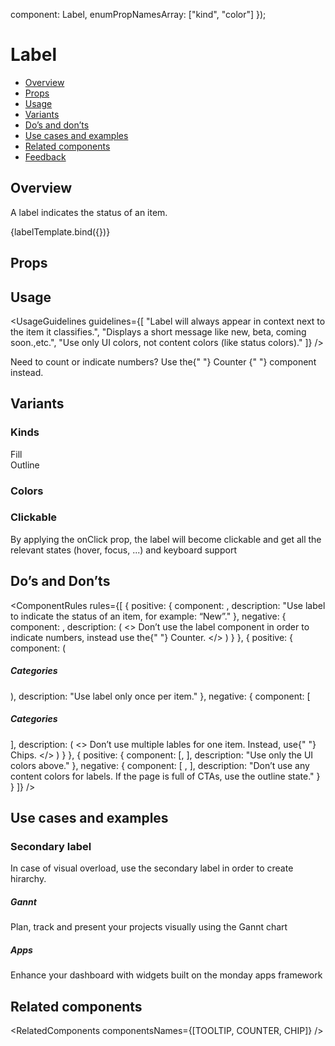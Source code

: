 
  component: Label,
  enumPropNamesArray: ["kind", "color"]
});

<Meta
  title="Data display/Label"
  component={Label}
  argTypes={metaSettings.argTypes}
  decorators={metaSettings.decorators}
/>

<!--- Component template -->


<!--- Component documentation -->

# Label

- [Overview](#overview)
- [Props](#props)
- [Usage](#usage)
- [Variants](#variants)
- [Do’s and don’ts](#dos-and-donts)
- [Use cases and examples](#use-cases-and-examples)
- [Related components](#related-components)
- [Feedback](#feedback)

## Overview

A label indicates the status of an item.

<Canvas>
  <Story name="Overview" args={{ text: "New" }}>
    {labelTemplate.bind({})}
  </Story>
</Canvas>

## Props

<ArgsTable story="Overview" />

## Usage

<UsageGuidelines
  guidelines={[
    "Label will always appear in context next to the item it classifies.",
    "Displays a short message like new, beta, coming soon.,etc.",
    "Use only UI colors, not content colors (like status colors)."
  ]}
/>

<Tip title="Check yourself">
  Need to count or indicate numbers? Use the{" "}
  <Link href="/?path=/docs/feedback-counter--overview" size={Link.sizes.SMALL} withoutSpacing>
    Counter
  </Link>{" "}
  component instead.
</Tip>

## Variants

### Kinds

<Canvas>
  <Story name="States" parameters={{ chromatic: { pauseAnimationAtEnd: true } }}>
    <div className="monday-storybook-label_group monday-storybook-label_states-gap">
      <Label text="New" />
      Fill
    </div>
    <div className="monday-storybook-label_group monday-storybook-label_states-gap">
      <Label text="New" kind={Label.kinds.LINE} />
      Outline
    </div>
  </Story>
</Canvas>

### Colors

<Canvas>
  <Story name="Colors" parameters={{ chromatic: { pauseAnimationAtEnd: true } }}>
    <div className="monday-storybook-label_group">
      <Label text="New" />
      <Label text="New" kind={Label.kinds.LINE} />
    </div>
    <div className="monday-storybook-label_group">
      <Label text="New" color={Label.colors.NEGATIVE} />
      <Label text="New" color={Label.colors.NEGATIVE} kind={Label.kinds.LINE} />
    </div>
    <div className="monday-storybook-label_group">
      <Label text="New" color={Label.colors.POSITIVE} />
      <Label text="New" color={Label.colors.POSITIVE} kind={Label.kinds.LINE} />
    </div>
    <div className="monday-storybook-label_group">
      <Label text="New" color={Label.colors.DARK} />
      <Label text="New" color={Label.colors.DARK} kind={Label.kinds.LINE} />
    </div>
  </Story>
</Canvas>

### Clickable

By applying the onClick prop, the label will become clickable and get all the relevant states (hover, focus, ...) and keyboard support

<Canvas>
  <Story name="Clickable" parameters={{ chromatic: { pauseAnimationAtEnd: true } }}>
    <div className="monday-storybook-label_group">
      <Label text="New" onClick={NOOP} />
      <Label text="New" kind={Label.kinds.LINE} onClick={NOOP} />
    </div>
    <div className="monday-storybook-label_group">
      <Label text="New" color={Label.colors.NEGATIVE} onClick={NOOP} />
      <Label text="New" color={Label.colors.NEGATIVE} kind={Label.kinds.LINE} onClick={NOOP} />
    </div>
    <div className="monday-storybook-label_group">
      <Label text="New" color={Label.colors.POSITIVE} onClick={NOOP} />
      <Label text="New" color={Label.colors.POSITIVE} kind={Label.kinds.LINE} onClick={NOOP} />
    </div>
    <div className="monday-storybook-label_group">
      <Label text="New" color={Label.colors.DARK} onClick={NOOP} />
      <Label text="New" color={Label.colors.DARK} kind={Label.kinds.LINE} onClick={NOOP} />
    </div>
  </Story>
</Canvas>

## Do’s and Don’ts

<ComponentRules
  rules={[
    {
      positive: {
        component: <Label text="New" />,
        description: "Use label to indicate the status of an item, for example: “New”."
      },
      negative: {
        component: <Label text="123" />,
        description: (
          <>
            Don’t use the label component in order to indicate numbers, instead use the{" "}
            <Link href="/?path=/docs/feedback-counter--overview" withoutSpacing>
              Counter.
            </Link>
          </>
        )
      }
    },
    {
      positive: {
        component: (
          <div className="monday-storybook-label_inline-block">
            <h5 className="monday-storybook-label_title">Categories</h5>
            <Label text="new" />
          </div>
        ),
        description: "Use label only once per item."
      },
      negative: {
        component: [
          <div className="monday-storybook-label_block">
            <h5>Categories</h5>
            <div className="monday-storybook-label_inline-block">
              <Label text="Featured" />
              <Label text="CRM" />
              <Label text="Export" />
            </div>
          </div>
        ],
        description: (
          <>
            Don’t use multiple lables for one item. Instead, use{" "}
            <Link href="/?path=/docs/data-display-chips--overview" withoutSpacing>
              Chips.
            </Link>
          </>
        )
      }
    },
    {
      positive: {
        component: [<Label text="New" kind={Label.kinds.LINE} />, <Label text="Beta" />],
        description: "Use only the UI colors above."
      },
      negative: {
        component: [
          <Label
            className="monday-storybook-label_bad-lable monday-storybook-label_purple"
            kind={Label.kinds.LINE}
            text="Beta"
          />,
          <Label
            className="monday-storybook-label_bad-lable monday-storybook-label_pink"
            kind={Label.kinds.LINE}
            text="Beta"
          />
        ],
        description: "Don’t use any content colors for labels. If the page is full of CTAs, use the outline state."
      }
    }
  ]}
/>

## Use cases and examples

### Secondary label

In case of visual overload, use the secondary label in order to create hirarchy.

<Canvas>
  <Story name="Secondary label" parameters={{ chromatic: { pauseAnimationAtEnd: true } }}>
    <MultipleStoryElementsWrapper className="monday-storybook-label_column-block">
      <div className="monday-storybook-label_article">
        <h5 className="monday-storybook-label_title">Gannt</h5>
        <Label text="New" kind={Label.kinds.LINE} />
        <p>Plan, track and present your projects visually using the Gannt chart</p>
      </div>
      <div className="monday-storybook-label_article">
        <h5 className="monday-storybook-label_title">Apps</h5>
        <Label text="New" kind={Label.kinds.LINE} />
        <p>Enhance your dashboard with widgets built on the monday apps framework</p>
      </div>
    </MultipleStoryElementsWrapper>
  </Story>
</Canvas>

## Related components

<RelatedComponents componentsNames={[TOOLTIP, COUNTER, CHIP]} />
